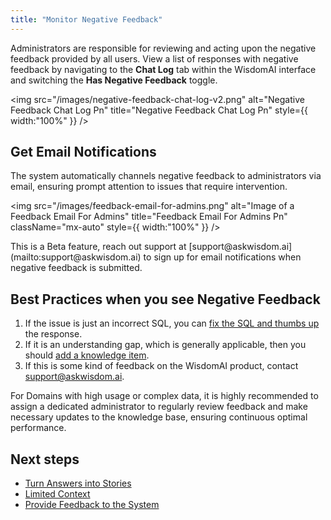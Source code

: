 ```yaml
---
title: "Monitor Negative Feedback"
---
```


Administrators are responsible for reviewing and acting upon the negative feedback provided by all users. View a list of responses with negative feedback by navigating to the **Chat Log** tab within the WisdomAI interface and switching the **Has Negative Feedback** toggle.

<img
  src="/images/negative-feedback-chat-log-v2.png"
  alt="Negative Feedback Chat Log Pn"
  title="Negative Feedback Chat Log Pn"
  style={{ width:"100%" }}
/>

## Get Email Notifications

The system automatically channels negative feedback to administrators via email, ensuring prompt attention to issues that require intervention.

<img
  src="/images/feedback-email-for-admins.png"
  alt="Image of a Feedback Email For Admins"
  title="Feedback Email For Admins Pn"
  className="mx-auto"
  style={{ width:"100%" }}
/>

<Info>
  This is a Beta feature, reach out support at [support@askwisdom.ai](mailto:support@askwisdom.ai) to sign up for email notifications when negative feedback is submitted.
</Info>

## Best Practices when you see Negative Feedback

1. If the issue is just an incorrect SQL, you can [fix the SQL and thumbs up](https://docs.askwisdom.ai/setting-up-wisdom-ai/feedback-mechanisms/provide-feedback-to-the-system#advanced-feedback-mechanisms-for-administrators) the response.
2. If it is an understanding gap, which is generally applicable, then you should [add a knowledge item](https://docs.askwisdom.ai/setting-up-wisdom-ai/advanced-tutorial-fine-tuning-your-context#adding-context).
3. If this is some kind of feedback on the WisdomAI product, contact [support@askwisdom.ai](mailto:support@askwisdom.ai).

<Note>
  For Domains with high usage or complex data, it is highly recommended to assign a dedicated administrator to regularly review feedback and make necessary updates to the knowledge base, ensuring continuous optimal performance.
</Note>

## Next steps

- [Turn Answers into Stories](/using-wisdom-ai-everyday/turn-answers-into-stories)
- [Limited Context](/setting-up-wisdom-ai/feedback-mechanisms/limited-context)
- [Provide Feedback to the System](/setting-up-wisdom-ai/feedback-mechanisms/provide-feedback-to-the-system)